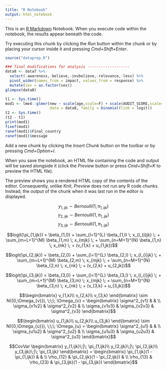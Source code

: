 ```yaml
---
title: "R Notebook"
output: html_notebook
---
```


This is an [R Markdown](http://rmarkdown.rstudio.com) Notebook. When you execute code within the notebook, the results appear beneath the code. 

Try executing this chunk by clicking the *Run* button within the chunk or by placing your cursor inside it and pressing *Cmd+Shift+Enter*. 

```r
source("dataprep.R")
```

```r
### final modifications for analysis -------------------
data8 <- data7 %>%
  select(-awareness,-believe,-invbelieve,-relevance,-less) %>% 
  pivot_wider(names_from = impact, values_from = response) %>% 
  mutate(sex = as.factor(sex))
glimpse(data8)
```

```r
t1 <- Sys.time()
mod1 <- lme4::glmer(new ~ scale(age,scale=F) + scale(AUDIT_SCORE,scale=F) + sex + (1|message) + (1|Final_country/id),
                    data = data8, family = binomial(link = logit))
t2 <- Sys.time()
(t2 - t1)
print(mod1)
fixef(mod1)
ranef(mod1)$Final_country
ranef(mod1)$message
```

Add a new chunk by clicking the *Insert Chunk* button on the toolbar or by pressing *Cmd+Option+I*.

When you save the notebook, an HTML file containing the code and output will be saved alongside it (click the *Preview* button or press *Cmd+Shift+K* to preview the HTML file). 

The preview shows you a rendered HTML copy of the contents of the editor. Consequently, unlike *Knit*, *Preview* does not run any R code chunks. Instead, the output of the chunk when it was last run in the editor is displayed.

$$y_{1,ijk} \sim Bernoulli(1,\pi_{1,ijk} )$$
$$y_{2,ijk} \sim Bernoulli(1,\pi_{1,ijk} )$$
$$y_{3,ijk} \sim Bernoulli(1,\pi_{1,ijk} )$$

$$logit(\pi_{1,ijk}) = \beta_{1,0} + 
\sum_{l=1}^{L} \beta_{1,l} \; x_{l_{i}jk} \; + 
\sum_{m=L+1}^{M} \beta_{1,m} \; x_{mjk} \; +
\sum_{n=M+1}^{N} \beta_{1,n} \; x_{nk} \; +
(v_{1,k} + u_{1,jk})$$

$$logit(\pi_{2,ijk}) = \beta_{2,0} + 
\sum_{l=1}^{L} \beta_{2,l} \; x_{l_{i}jk} \; + 
\sum_{m=L+1}^{M} \beta_{2,m} \; x_{mjk} \; +
\sum_{n=M+1}^{N} \beta_{2,n} \; x_{nk} \; +
(v_{2,k} + u_{2,jk})$$

$$logit(\pi_{3,ijk}) = \beta_{3,0} + 
\sum_{l=1}^{L} \beta_{3,l} \; x_{l_{i}jk} \; + 
\sum_{m=L+1}^{M} \beta_{3,m} \; x_{mjk} \; +
\sum_{n=M+1}^{N} \beta_{3,n} \; x_{nk} \; +
(v_{3,k} + u_{3,jk})$$

$$\begin{bmatrix}
v_{1,k}\\
v_{2,k}\\
v_{3,k} 
\end{bmatrix}
\sim N({0,\Omega_{v}}), \;\;\; \Omega_{v} = \begin{bmatrix}
\sigma^2_{v1} &  & \\ 
\sigma_{v1v2} & \sigma^2_{v2} & \\ 
\sigma_{v1v3} & \sigma_{v2v3} & \sigma^2_{v3}
\end{bmatrix}$$

$$\begin{bmatrix}
u_{1,jk}\\
u_{2,jk}\\
u_{3,jk} 
\end{bmatrix}
\sim N({0,\Omega_{u}}), \;\;\; \Omega_{u} = \begin{bmatrix}
\sigma^2_{u1} &  & \\ 
\sigma_{u1u2} & \sigma^2_{u2} & \\ 
\sigma_{u1u3} & \sigma_{u2u3} & \sigma^2_{u3}
\end{bmatrix}$$

$$CovVar \begin{bmatrix}
y_{1,ijk}\;|\; \pi_{1,ijk}\\ 
y_{2,ijk}\;|\; \pi_{2,ijk}\\ 
y_{3,ijk}\;|\; \pi_{3,ijk}
\end{bmatrix}
= \begin{bmatrix}
\pi_{1,ijk}(1 - \pi_{1,ijk}) &  & \\ 
\rho_{12} & \pi_{2,ijk}(1 - \pi_{2,ijk}) & \\ 
\rho_{13} & \rho_{23} & \pi_{3,ijk}(1 - \pi_{3,ijk})
\end{bmatrix}$$


